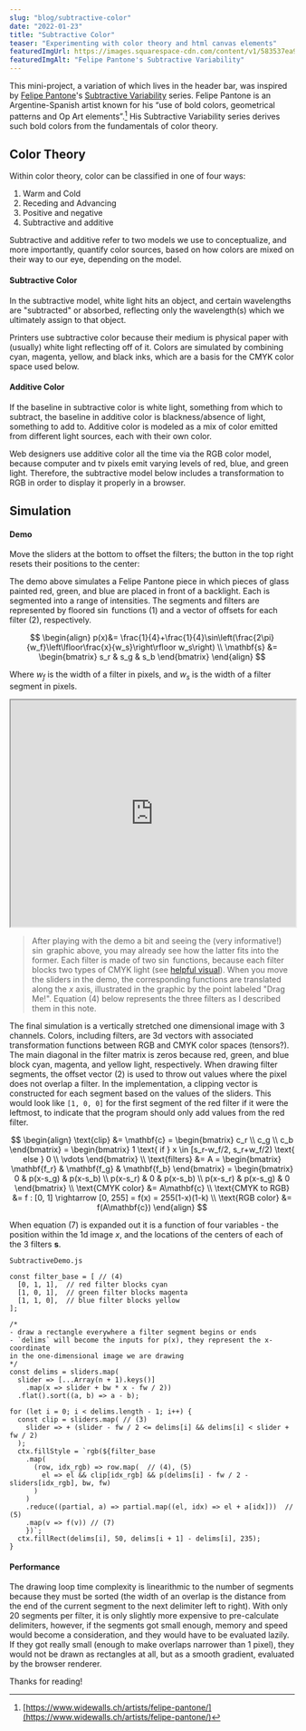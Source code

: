 ```yaml
---
slug: "blog/subtractive-color"
date: "2022-01-23"
title: "Subtractive Color"
teaser: "Experimenting with color theory and html canvas elements"
featuredImgUrl: https://images.squarespace-cdn.com/content/v1/583537ea9f745645805f7860/1573067590790-R9VYSU4ER6WRBH9X7W7F/DSC04623.jpg
featuredImgAlt: "Felipe Pantone's Subtractive Variability"
---
```



This mini-project, a variation of which lives in the header bar, was inspired by [Felipe Pantone](https://en.wikipedia.org/wiki/Felipe_Pantone)'s [Subtractive Variability](https://www.felipepantone.com/subtractive-variability) series. Felipe Pantone is an Argentine-Spanish artist known for his “use of bold colors, geometrical patterns and Op Art elements”.[^1] His Subtractive Variability series derives such bold colors from the fundamentals of color theory. 

## Color Theory
Within color theory, color can be classified in one of four ways:

1. Warm and Cold
2. Receding and Advancing
3. Positive and negative
4. Subtractive and additive

Subtractive and additive refer to two models we use to conceptualize, and more importantly, quantify color sources, based on how colors are mixed on their way to our eye, depending on the model.

#### Subtractive Color 
In the subtractive model, white light hits an object, and certain wavelengths are "subtracted" or absorbed, reflecting only the wavelength(s) which we ultimately assign to that object.

Printers use subtractive color because their medium is physical paper with (usually) white light reflecting off of it. Colors are simulated by combining cyan, magenta, yellow, and black inks, which are a basis for the CMYK color space used below.

#### Additive Color
If the baseline in subtractive color is white light, something from which to subtract, the baseline in additive color is blackness/absence of light, something to add to. Additive color is modeled as a mix of color emitted from different light sources, each with their own color. 

Web designers use additive color all the time via the RGB color model, because computer and tv pixels emit varying levels of red, blue, and green light. Therefore, the subtractive model below includes a transformation to RGB in order to display it properly in a browser.

## Simulation

#### Demo
Move the sliders at the bottom to offset the filters; the button in the top right resets their positions to the center:

<SubtractiveDemo />

The demo above simulates a Felipe Pantone piece in which pieces of glass painted red, green, and blue are placed in front of a backlight. Each is segmented into a range of intensities. The segments and filters are represented by floored $\sin$ functions $(1)$ and a vector of offsets for each filter $(2)$, respectively.

$$
\begin{align}
p(x)&= \frac{1}{4}+\frac{1}{4}\sin\left(\frac{2\pi}{w_f}\left\lfloor\frac{x}{w_s}\right\rfloor w_s\right) 
\\
\mathbf{s} &=
\begin{bmatrix}
s_r & s_g & s_b
\end{bmatrix}
\end{align}
$$

Where $w_f$ is the width of a filter in pixels, and $w_s$ is the width of a filter segment in pixels.

<iframe src="https://www.desmos.com/calculator/3w7ivpsw9k" width="100%" style="min-height:400px"></iframe>

> After playing with the demo a bit and seeing the (very informative!) $\sin$ graphic above, you may already see how the latter fits into the former. Each filter is made of two $\sin$ functions, because each filter blocks two types of CMYK light (see [helpful visual](https://en.wikipedia.org/wiki/CMYK_color_model#/media/File:CMYK_subtractive_color_mixing.svg)). When you move the sliders in the demo, the corresponding functions are translated along the $x$ axis, illustrated in the graphic by the point labeled "Drag Me!". Equation $(4)$ below represents the three filters as I described them in this note.

The final simulation is a vertically stretched one dimensional image with 3 channels. Colors, including filters, are 3d vectors with associated transformation functions between RGB and CMYK color spaces (tensors?). The main diagonal in the filter matrix is zeros because red, green, and blue block cyan, magenta, and yellow light, respectively. When drawing filter segments, the offset vector $(2)$ is used to throw out values where the pixel does not overlap a filter. In the implementation, a clipping vector is constructed for each segment based on the values of the sliders. This would look like `[1, 0, 0]` for the first segment of the red filter if it were the leftmost, to indicate that the program should only add values from the red filter.

$$
\begin{align}
  \text{clip} &= \mathbf{c} =
    \begin{bmatrix}
      c_r \\ c_g \\ c_b
    \end{bmatrix} =
    \begin{bmatrix}
      1 \text{ if } x \in [s_r-w_f/2, s_r+w_f/2) \text{ else } 0 \\
      \vdots
    \end{bmatrix}
  \\ 
  \text{filters} &= A =
    \begin{bmatrix}
      \mathbf{f_r} & \mathbf{f_g} & \mathbf{f_b}
    \end{bmatrix}
    = 
    \begin{bmatrix}
      0 & p(x-s_g) & p(x-s_b) \\
      p(x-s_r) & 0 & p(x-s_b) \\
      p(x-s_r) & p(x-s_g) & 0
    \end{bmatrix}
  \\
  \text{CMYK color} &= A\mathbf{c}
  \\
  \text{CMYK to RGB} &= f : [0, 1] \rightarrow [0, 255] = f(x) = 255(1-x)(1-k)
  \\
  \text{RGB color} &= f(A\mathbf{c})
\end{align}
$$

When equation $(7)$ is expanded out it is a function of four variables - the position within the 1d image $x$, and the locations of the centers of each of the 3 filters $\mathbf{s}$.

`SubtractiveDemo.js`
```jsx{numberLines:43}
const filter_base = [ // (4)
  [0, 1, 1],  // red filter blocks cyan
  [1, 0, 1],  // green filter blocks magenta
  [1, 1, 0],  // blue filter blocks yellow
];
```
```jsx{numberLines: 80}
/* 
- draw a rectangle everywhere a filter segment begins or ends
- `delims` will become the inputs for p(x), they represent the x-coordinate 
in the one-dimensional image we are drawing
*/
const delims = sliders.map(
  slider => [...Array(n + 1).keys()]
    .map(x => slider + bw * x - fw / 2))
  .flat().sort((a, b) => a - b);

for (let i = 0; i < delims.length - 1; i++) {
  const clip = sliders.map( // (3)
    slider => + (slider - fw / 2 <= delims[i] && delims[i] < slider + fw / 2)
  );
  ctx.fillStyle = `rgb(${filter_base
    .map(
      (row, idx_rgb) => row.map(  // (4), (5)
        el => el && clip[idx_rgb] && p(delims[i] - fw / 2 - sliders[idx_rgb], bw, fw)
      )
    )
    .reduce((partial, a) => partial.map((el, idx) => el + a[idx]))  // (5)
    .map(v => f(v)) // (7)
    })`;
  ctx.fillRect(delims[i], 50, delims[i + 1] - delims[i], 235);
}
```

#### Performance
The drawing loop time complexity is linearithmic to the number of segments because they must be sorted (the width of an overlap is the distance from the end of the current segment to the next delimiter left to right). With only 20 segments per filter, it is only slightly more expensive to pre-calculate delimiters, however, if the segments got small enough, memory and speed would become a consideration, and they would have to be evaluated lazily. If they got really small (enough to make overlaps narrower than 1 pixel), they would not be drawn as rectangles at all, but as a smooth gradient, evaluated by the browser renderer.

Thanks for reading!


[^1]: [https://www.widewalls.ch/artists/felipe-pantone/](https://www.widewalls.ch/artists/felipe-pantone/) 